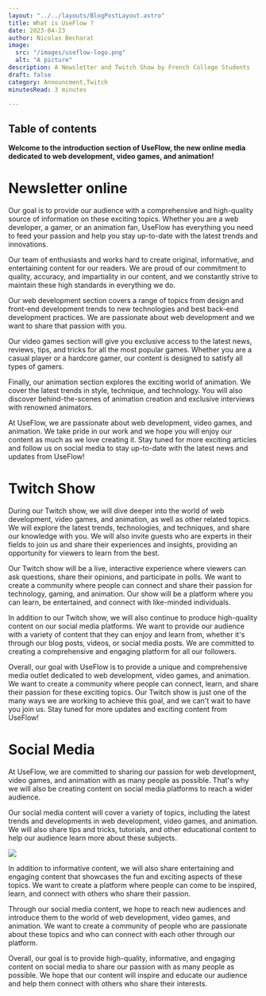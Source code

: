 ```yaml
---
layout: "../../layouts/BlogPostLayout.astro"
title: What is UseFlow ? 
date: 2023-04-23
author: Nicolas Becharat
image:
  src: "/images/useflow-logo.png"
  alt: "A picture"
description: A Newsletter and Twitch Show by French College Students
draft: false
category: Announcment,Twitch
minutesRead: 3 minutes

---
```




## Table of contents


**Welcome to the introduction section of UseFlow, the new online media dedicated to web development, video games, and animation!**


# Newsletter online


Our goal is to provide our audience with a comprehensive and high-quality source of information on these exciting topics. Whether you are a web developer, a gamer, or an animation fan, UseFlow has everything you need to feed your passion and help you stay up-to-date with the latest trends and innovations.

Our team of enthusiasts and works hard to create original, informative, and entertaining content for our readers. We are proud of our commitment to quality, accuracy, and impartiality in our content, and we constantly strive to maintain these high standards in everything we do.

Our web development section covers a range of topics from design and front-end development trends to new technologies and best back-end development practices. We are passionate about web development and we want to share that passion with you.

Our video games section will give you exclusive access to the latest news, reviews, tips, and tricks for all the most popular games. Whether you are a casual player or a hardcore gamer, our content is designed to satisfy all types of gamers.

Finally, our animation section explores the exciting world of animation. We cover the latest trends in style, technique, and technology. You will also discover behind-the-scenes of animation creation and exclusive interviews with renowned animators.

At UseFlow, we are passionate about web development, video games, and animation. We take pride in our work and we hope you will enjoy our content as much as we love creating it. Stay tuned for more exciting articles and follow us on social media to stay up-to-date with the latest news and updates from UseFlow!


# Twitch Show
During our Twitch show, we will dive deeper into the world of web development, video games, and animation, as well as other related topics. We will explore the latest trends, technologies, and techniques, and share our knowledge with you. We will also invite guests who are experts in their fields to join us and share their experiences and insights, providing an opportunity for viewers to learn from the best.

Our Twitch show will be a live, interactive experience where viewers can ask questions, share their opinions, and participate in polls. We want to create a community where people can connect and share their passion for technology, gaming, and animation. Our show will be a platform where you can learn, be entertained, and connect with like-minded individuals.

In addition to our Twitch show, we will also continue to produce high-quality content on our social media platforms. We want to provide our audience with a variety of content that they can enjoy and learn from, whether it's through our blog posts, videos, or social media posts. We are committed to creating a comprehensive and engaging platform for all our followers.

Overall, our goal with UseFlow is to provide a unique and comprehensive media outlet dedicated to web development, video games, and animation. We want to create a community where people can connect, learn, and share their passion for these exciting topics. Our Twitch show is just one of the many ways we are working to achieve this goal, and we can't wait to have you join us. Stay tuned for more updates and exciting content from UseFlow!

# Social Media 
At UseFlow, we are committed to sharing our passion for web development, video games, and animation with as many people as possible. That's why we will also be creating content on social media platforms to reach a wider audience.

Our social media content will cover a variety of topics, including the latest trends and developments in web development, video games, and animation. We will also share tips and tricks, tutorials, and other educational content to help our audience learn more about these subjects.

	
<img src = "/images/useflow-instagram-250423.png" style = "max-width : 100% ; heigth :auto"/>

In addition to informative content, we will also share entertaining and engaging content that showcases the fun and exciting aspects of these topics. We want to create a platform where people can come to be inspired, learn, and connect with others who share their passion.

Through our social media content, we hope to reach new audiences and introduce them to the world of web development, video games, and animation. We want to create a community of people who are passionate about these topics and who can connect with each other through our platform.

Overall, our goal is to provide high-quality, informative, and engaging content on social media to share our passion with as many people as possible. We hope that our content will inspire and educate our audience and help them connect with others who share their interests.

